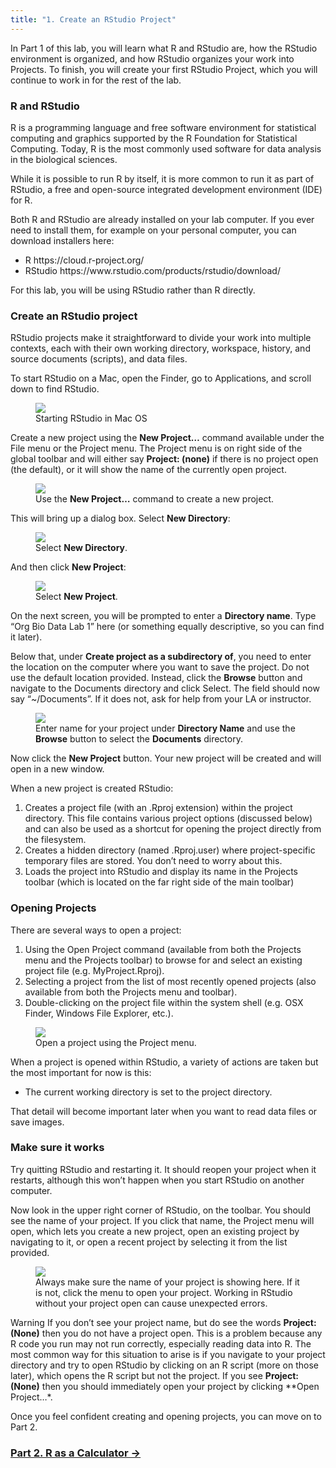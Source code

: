 ```yaml
---
title: "1. Create an RStudio Project"
---
```


In Part 1 of this lab, you will learn what R and RStudio are, how the RStudio environment is organized, and how RStudio organizes your work into Projects. To finish, you will create your first RStudio Project, which you will continue to work in for the rest of the lab.


### R and RStudio

R is a programming language and free software environment for statistical computing and graphics supported by the R Foundation for Statistical Computing. Today, R is the most commonly used software for data analysis in the biological sciences.

While it is possible to run R by itself, it is more common to run it as part of RStudio, a free and open-source integrated development environment (IDE) for R.

Both R and RStudio are already installed on your lab computer. If you ever need to install them, for example on your personal computer, you can download installers here:

- R   https://cloud.r-project.org/
- RStudio   https://www.rstudio.com/products/rstudio/download/

For this lab, you will be using RStudio rather than R directly.

### Create an RStudio project

RStudio projects make it straightforward to divide your work into multiple contexts, each with their own working directory, workspace, history, and source documents (scripts), and data files.

To start RStudio on a Mac, open the Finder, go to Applications, and scroll down to find RStudio.

<figure class="figure">
  <a href="images/rstudio_start.png" data-lightbox="rstudio-start" data-title="Starting RStudio in Mac OS"><img src="images/rstudio_start.png" class="figure-img img-thumbnail"></a>
  <figcaption class="figure-caption">Starting RStudio in Mac OS</figcaption>
</figure>

Create a new project using the **New Project...** command available under the File menu or the Project menu. The Project menu is on right side of the global toolbar and will either say **Project: (none)** if there is no project open (the default), or it will show the name of the currently open project.

<figure class="figure">
  <a href="images/rstudio_new_proj_1.png" data-lightbox="rstudio-new-proj" data-title="Use the New Project... command to create a new project."><img src="images/rstudio_new_proj_1.png" class="figure-img img-thumbnail"></a>
  <figcaption class="figure-caption">Use the <strong>New Project...</strong> command to create a new project.</figcaption>
</figure>

This will bring up a dialog box. Select **New Directory**:

<figure class="figure">
  <a href="images/rstudio_new_proj_2.png" data-lightbox="rstudio-new-proj" data-title="Select New Directory."><img src="images/rstudio_new_proj_2.png" class="figure-img img-thumbnail"></a>
  <figcaption class="figure-caption">Select <strong>New Directory</strong>.</figcaption>
</figure>

And then click **New Project**:

<figure class="figure">
  <a href="images/rstudio_new_proj_3.png" data-lightbox="rstudio-new-proj" data-title="Select New Project"><img src="images/rstudio_new_proj_3.png" class="figure-img img-thumbnail"></a>
  <figcaption class="figure-caption">Select <strong>New Project</strong>.</figcaption>
</figure>

On the next screen, you will be prompted to enter a **Directory name**. Type "Org Bio Data Lab 1" here (or something equally descriptive, so you can find it later).

Below that, under **Create project as a subdirectory of**, you need to enter the location on the computer where you want to save the project. Do not use the default location provided. Instead, click the **Browse** button and navigate to the Documents directory and click Select. The field should now say "~/Documents". If it does not, ask for help from your LA or instructor.

<figure class="figure">
  <a href="images/rstudio_new_proj_4.png" data-lightbox="rstudio-new-proj" data-title="Enter name for your project under Directory Name and use the Browse button to select the Documents directory."><img src="images/rstudio_new_proj_4.png" class="figure-img img-thumbnail"></a>
  <figcaption class="figure-caption">Enter name for your project under <strong>Directory Name</strong> and use the <strong>Browse</strong> button to select the <strong>Documents</strong> directory.</figcaption>
</figure>

Now click the **New Project** button. Your new project will be created and will open in a new window.

When a new project is created RStudio:

1. Creates a project file (with an .Rproj extension) within the project directory. This file contains various project options (discussed below) and can also be used as a shortcut for opening the project directly from the filesystem.
2. Creates a hidden directory (named .Rproj.user) where project-specific temporary files are stored. You don't need to worry about this.
3. Loads the project into RStudio and display its name in the Projects toolbar (which is located on the far right side of the main toolbar)

### Opening Projects

There are several ways to open a project:

1. Using the Open Project command (available from both the Projects menu and the Projects toolbar) to browse for and select an existing project file (e.g. MyProject.Rproj).
2. Selecting a project from the list of most recently opened projects (also available from both the Projects menu and toolbar).
3. Double-clicking on the project file within the system shell (e.g. OSX Finder, Windows File Explorer, etc.).

<figure class="figure">
  <a href="images/rstudio_open_proj.png" data-lightbox="rstudio-open-proj" data-title="Open a project using the Project menu."><img src="images/rstudio_open_proj.png" class="figure-img img-thumbnail"></a>
  <figcaption class="figure-caption">Open a project using the Project menu.</figcaption>
</figure>

When a project is opened within RStudio, a variety of actions are taken but the most important for now is this:

- The current working directory is set to the project directory.

That detail will become important later when you want to read data files or save images.

### Make sure it works

Try quitting RStudio and restarting it. It should reopen your project when it restarts, although this won't happen when you start RStudio on another computer.

Now look in the upper right corner of RStudio, on the toolbar. You should see the name of your project. If you click that name, the Project menu will open, which lets you create a new project, open an existing project by navigating to it, or open a recent project by selecting it from the list provided.

<figure class="figure">
  <a href="images/rstudio_proj_name.png" data-lightbox="rstudio-proj-name" data-title="Always make sure the name of your project is showing here. If it is not, click the menu to open your project. Working in RStudio without your project open can cause unexpected errors."><img src="images/rstudio_proj_name.png" class="figure-img img-thumbnail"></a>
  <figcaption class="figure-caption">Always make sure the name of your project is showing here. If it is not, click the menu to open your project. Working in RStudio without your project open can cause unexpected errors.</figcaption>
</figure>

<span class="label label-warning">Warning</span> If you don't see your project name, but do see the words **Project: (None)** then you do not have a project open. This is a problem because any R code you run may not run correctly, especially reading data into R. The most common way for this situation to arise is if you navigate to your project directory and try to open RStudio by clicking on an R script (more on those later), which opens the R script but not the project. If you see **Project: (None)** then you should immediately open your project by clicking **Open Project...*.

Once you feel confident creating and opening projects, you can move on to Part 2.

### [Part 2. R as a Calculator &rarr;](lab1_2_calc.html)